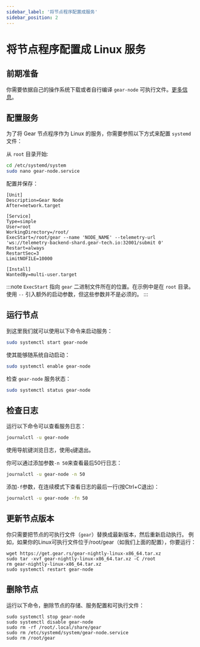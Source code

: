 ```yaml
---
sidebar_label: '将节点程序配置成服务'
sidebar_position: 2
---
```


# 将节点程序配置成 Linux 服务

## 前期准备

你需要依据自己的操作系统下载或者自行编译 `gear-node` 可执行文件。[更多信息](https://wiki.gear-tech.io/node/setting-up#install-with-pre-build-binary)。

## 配置服务

为了将 Gear 节点程序作为 Linux 的服务，你需要参照以下方式来配置 `systemd` 文件：

从 `root` 目录开始:

```sh
cd /etc/systemd/system
sudo nano gear-node.service
```

配置并保存：

```
[Unit]
Description=Gear Node
After=network.target

[Service]
Type=simple
User=root
WorkingDirectory=/root/
ExecStart=/root/gear --name 'NODE_NAME' --telemetry-url 'ws://telemetry-backend-shard.gear-tech.io:32001/submit 0'
Restart=always
RestartSec=3
LimitNOFILE=10000

[Install]
WantedBy=multi-user.target
```

:::note
`ExecStart` 指向 `gear` 二进制文件所在的位置。在示例中是在 `root` 目录。
使用 `--` 引入额外的启动参数，但这些参数并不是必须的。
:::

## 运行节点

到这里我们就可以使用以下命令来启动服务：

```sh
sudo systemctl start gear-node
```

使其能够随系统自动启动：

```sh
sudo systemctl enable gear-node
```

检查 `gear-node` 服务状态：

```sh
sudo systemctl status gear-node
```

## 检查日志

运行以下命令可以查看服务日志：

```sh
journalctl -u gear-node
```

使用导航键浏览日志，使用`q`键退出。

你可以通过添加参数`-n 50`来查看最后50行日志：

```sh
journalctl -u gear-node -n 50
```

添加`-f`参数，在连续模式下查看日志的最后一行(按Ctrl+C退出)：

```sh
journalctl -u gear-node -fn 50
```

## 更新节点版本

你只需要把节点的可执行文件（`gear`）替换成最新版本，然后重新启动执行。
例如，如果你的Linux可执行文件位于/root/gear（如我们上面的配置），你要运行：

```
wget https://get.gear.rs/gear-nightly-linux-x86_64.tar.xz
sudo tar -xvf gear-nightly-linux-x86_64.tar.xz -C /root
rm gear-nightly-linux-x86_64.tar.xz
sudo systemctl restart gear-node
```

## 删除节点

运行以下命令，删除节点的存储、服务配置和可执行文件：

```
sudo systemctl stop gear-node
sudo systemctl disable gear-node
sudo rm -rf /root/.local/share/gear
sudo rm /etc/systemd/system/gear-node.service
sudo rm /root/gear
```
